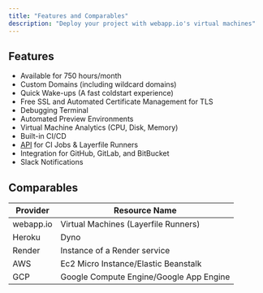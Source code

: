 ```yaml
---
title: "Features and Comparables"
description: "Deploy your project with webapp.io's virtual machines"
---
```



## Features

- Available for 750 hours/month
- Custom Domains (including wildcard domains)
- Quick Wake-ups (A fast coldstart experience)
- Free SSL and Automated Certificate Management for TLS
- Debugging Terminal
- Automated Preview Environments
- Virtual Machine Analytics (CPU, Disk, Memory)
- Built-in CI/CD
- <a href="/api-docs/setup">API</a> for CI Jobs & Layerfile Runners
- Integration for GitHub, GitLab, and BitBucket
- Slack Notifications


## Comparables

| Provider | Resource Name                          |
| -------- | ------------------------------------- |
| webapp.io     | Virtual Machines (Layerfile Runners)                |
| Heroku      | Dyno                          |
| Render   | Instance of a Render service |
| AWS   | Ec2 Micro Instance/Elastic Beanstalk |
| GCP   | Google Compute Engine/Google App Engine |
